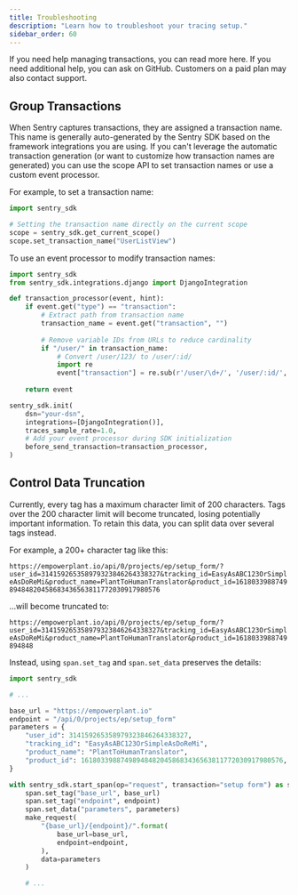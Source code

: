 ```yaml
---
title: Troubleshooting
description: "Learn how to troubleshoot your tracing setup."
sidebar_order: 60
---
```


If you need help managing transactions, you can read more here. If you need additional help, you can ask on GitHub. Customers on a paid plan may also contact support.

## Group Transactions

When Sentry captures transactions, they are assigned a transaction name. This name is generally auto-generated by the Sentry SDK based on the framework integrations you are using. If you can't leverage the automatic transaction generation (or want to customize how transaction names are generated) you can use the scope API to set transaction names or use a custom event processor.

For example, to set a transaction name:

```python
import sentry_sdk

# Setting the transaction name directly on the current scope
scope = sentry_sdk.get_current_scope()
scope.set_transaction_name("UserListView")
```

To use an event processor to modify transaction names:

```python
import sentry_sdk
from sentry_sdk.integrations.django import DjangoIntegration

def transaction_processor(event, hint):
    if event.get("type") == "transaction":
        # Extract path from transaction name
        transaction_name = event.get("transaction", "")
        
        # Remove variable IDs from URLs to reduce cardinality
        if "/user/" in transaction_name:
            # Convert /user/123/ to /user/:id/
            import re
            event["transaction"] = re.sub(r'/user/\d+/', '/user/:id/', transaction_name)
    
    return event

sentry_sdk.init(
    dsn="your-dsn",
    integrations=[DjangoIntegration()],
    traces_sample_rate=1.0,
    # Add your event processor during SDK initialization
    before_send_transaction=transaction_processor,
)
```

## Control Data Truncation

Currently, every tag has a maximum character limit of 200 characters. Tags over the 200 character limit will become truncated, losing potentially important information. To retain this data, you can split data over several tags instead.

For example, a 200+ character tag like this:

`https://empowerplant.io/api/0/projects/ep/setup_form/?user_id=314159265358979323846264338327&tracking_id=EasyAsABC123OrSimpleAsDoReMi&product_name=PlantToHumanTranslator&product_id=161803398874989484820458683436563811772030917980576`

...will become truncated to:

`https://empowerplant.io/api/0/projects/ep/setup_form/?user_id=314159265358979323846264338327&tracking_id=EasyAsABC123OrSimpleAsDoReMi&product_name=PlantToHumanTranslator&product_id=1618033988749894848`

Instead, using `span.set_tag` and `span.set_data` preserves the details:

```python
import sentry_sdk

# ...

base_url = "https://empowerplant.io"
endpoint = "/api/0/projects/ep/setup_form"
parameters = {
    "user_id": 314159265358979323846264338327,
    "tracking_id": "EasyAsABC123OrSimpleAsDoReMi",
    "product_name": "PlantToHumanTranslator",
    "product_id": 161803398874989484820458683436563811772030917980576,
}

with sentry_sdk.start_span(op="request", transaction="setup form") as span:
    span.set_tag("base_url", base_url)
    span.set_tag("endpoint", endpoint)
    span.set_data("parameters", parameters)
    make_request(
        "{base_url}/{endpoint}/".format(
            base_url=base_url,
            endpoint=endpoint,
        ),
        data=parameters
    )

    # ...
```
